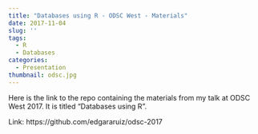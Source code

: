 ```yaml
---
title: "Databases using R - ODSC West - Materials"
date: 2017-11-04
slug: ''
tags: 
  - R
  - Databases
categories:
  - Presentation
thumbnail: odsc.jpg
---
```


Here is the link to the repo containing the materials from my talk at ODSC West 2017.  It is titled "Databases using R".  

Link: https://github.com/edgararuiz/odsc-2017